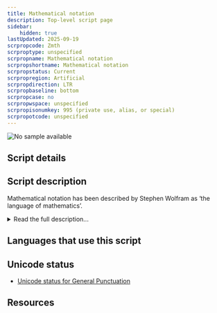 ```yaml
---
title: Mathematical notation
description: Top-level script page
sidebar:
    hidden: true
lastUpdated: 2025-09-19
scrpropcode: Zmth
scrproptype: unspecified
scrpropname: Mathematical notation
scrpropshortname: Mathematical notation
scrpropstatus: Current
scrpropregion: Artificial
scrpropdirection: LTR
scrpropbaseline: bottom
scrpropcase: no
scrpropwspace: unspecified
scrpropisonumkey: 995 (private use, alias, or special)
scrpropotcode: unspecified
---
```



![No sample available](../images/nosample.png)



## Script details

<ScriptDetails />

## Script description

Mathematical notation has been described by Stephen Wolfram as ‘the language of mathematics’.

<details>
<summary>Read the full description...</summary>It is a broad term for describing any of the visual vocabulary used for recording mathematical concepts. Mathematical notation is used by mathematicians, physicists, engineers and economists, among others.

Prior to the 16th century, mathematics was written out in words. This was time-consuming and laborious, which hampered new discoveries in the field. Leonhard Euler, a Swiss mathematician and physicist, is credited with creating and popularizing much of the modern mathematical notation system during the mid-1700s.

The system includes symbols for numbers, variables, functions, operations, logical operators and conditions. Symbols are borrowed from a variety of scripts, in particular Latin, for example _c_ to represent the speed of light or T  to represent transposition of a matrix. Greek symbols are also widely used, for example Σ, representing summation.

The notation is not completely consistent from one writer to the next. The same symbol can represent different concepts in different contexts and by scholars of different fields. For example the ! symbol in the field of combinatorics indicates a factorial, but in the field of propositional calculus it represents logical negation.

In addition, mathematical notation can also be (but is not always) adapted to the conventions of language and writing in a particular region. The largest variation is used in some Arabic-speaking countries, and lays out the entire notation from right to left, to be consistent with the directionality of the Arabic script. In this variation, a number of Latin/Greek-derived symbols may be replaced with an Arabic-derived equivalent, or mirrored to “face” the left. Modern Arabic Mathematical Notation is taught throughout high school in some Arabic-speaking countries, but the Western system is used almost exclusively at university and professional level.
</details>

## Languages that use this script

<WsList script='Zmth' wsMax='5' />

## Unicode status

- [Unicode status for General Punctuation](/scrlang/unicode/x-gen-punct-unicode)


## Resources

<ScriptResources detailSummary='seemore' />

